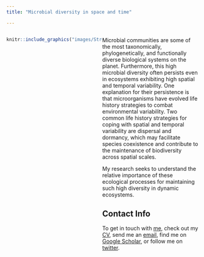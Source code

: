 ```yaml
---
title: "Microbial diversity in space and time"

---
```


<style>
.column-left{
  float: left;
  width: 50%;
  text-align: left;
}

.column-right{
  float: right;
  width: 50%;
  text-align: left;
}
</style>

<div class="column-left">

```r
knitr::include_graphics("images/Stream.jpg")
```
</div>

<div class="column-right">
Microbial communities are some of the most taxonomically, phylogenetically, and functionally diverse biological systems on the planet. Furthermore, this high microbial diversity often persists even in ecosystems exhibiting high spatial and temporal variability. One explanation for their persistence is that microorganisms have evolved life history strategies to combat environmental variability. Two common life history strategies for coping with spatial and temporal variability are dispersal and dormancy, which may facilitate species coexistence and contribute to the maintenance of biodiversity across spatial scales.

My research seeks to understand the relative importance of these ecological processes for maintaining such high diversity in dynamic ecosystems.

## Contact Info
To get in touch with [me](about.html), check out my [CV](Wisnoski_CV.pdf), send me an [email](mailto:wisnoski@indiana.edu), find me on [Google Scholar](https://scholar.google.com/citations?user=vAOr-MQAAAAJ&hl=en), or follow me on [twitter](https://www.twitter.com/nwisnoski).
</div>

